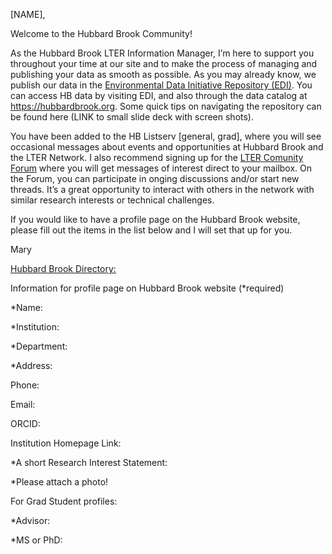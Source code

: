 [NAME],

Welcome to the Hubbard Brook Community!

As the Hubbard Brook LTER Information Manager, I'm here to support you throughout your time at our site and to make the process of managing and publishing your data as smooth as possible. As you may already know, we publish our data in the [Environmental Data Initiative Repository (EDI)](https://edirepository.org). You can access HB data by visiting EDI, and also through the data catalog at <https://hubbardbrook.org>. Some quick tips on navigating the repository can be found here (LINK to small slide deck with screen shots).

You have been added to the HB Listserv \[general, grad\], where you will see occasional messages about events and opportunities at Hubbard Brook and the LTER Network. I also recommend signing up for the [LTER Comunity Forum](https://lternet.discourse.group/) where you will get messages of interest direct to your mailbox. On the Forum, you can participate in onging discussions and/or start new threads. It's a great opportunity to interact with others in the network with similar research interests or technical challenges.

If you would like to have a profile page on the Hubbard Brook website, please fill out the items in the list below and I will set that up for you.

Mary

[Hubbard Brook Directory:](https://hubbardbrook.org/people/)

Information for profile page on Hubbard Brook website (\*required)

\*Name:

\*Institution:

\*Department:

\*Address:

Phone:

Email:

ORCID:

Institution Homepage Link:

\*A short Research Interest Statement:

\*Please attach a photo!

For Grad Student profiles:

\*Advisor:

\*MS or PhD:
